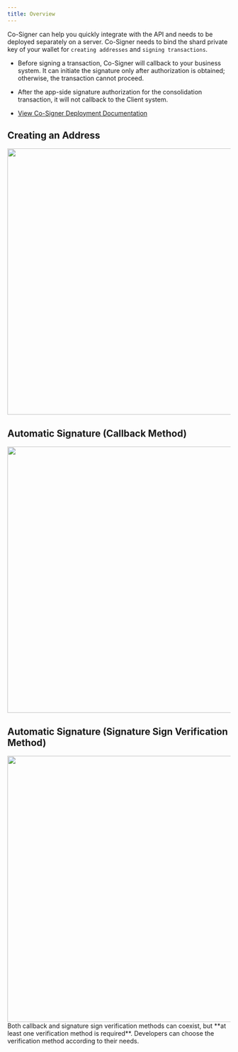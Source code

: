 ---
title: Overview
---

Co-Signer can help you quickly integrate with the API and needs to be deployed separately on a server. Co-Signer needs to bind the shard private key of your wallet for `creating addresses` and `signing transactions`.


- Before signing a transaction, Co-Signer will callback to your business system. It can initiate the signature only after authorization is obtained; otherwise, the transaction cannot proceed.

- After the app-side signature authorization for the consolidation transaction, it will not callback to the Client system.

- [View Co-Signer Deployment Documentation](/quick-start/mpc-wallet/api-integration/co-signer#server-configuration-requirements)

## Creating an Address

<div className="w-full flex items-center justify-center">
    <img src="/images/apis/mpc-create-address_en.png" width="600"/>
</div>

## Automatic Signature (Callback Method)

<div className="w-full flex items-center justify-center">
    <img src="/images/apis/mpc-withdraw-callback_en.png" width="600"/>
</div>

## Automatic Signature (Signature Sign Verification Method)

<div className="w-full flex items-center justify-center">
    <img src="/images/apis/mpc-withdraw-sign_en.png" width="600"/>
</div>

<Tip>
Both callback and signature sign verification methods can coexist, but **at least one verification method is required**. Developers can choose the verification method according to their needs.
</Tip>